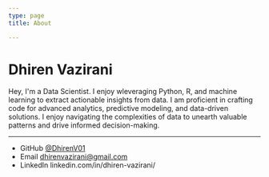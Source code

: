```yaml
---
type: page
title: About

---
```


# Dhiren Vazirani

Hey, I'm a Data Scientist. I enjoy wleveraging Python, R, and machine learning to extract actionable insights from data. I am proficient in crafting code for advanced analytics, predictive modeling, and data-driven solutions. I enjoy navigating the complexities of data to unearth valuable patterns and drive informed decision-making.


---

- GitHub [@DhirenV01](https://github.com/DhirenV01)
- Email dhirenvazirani@gmail.com
- LinkedIn linkedin.com/in/dhiren-vazirani/
